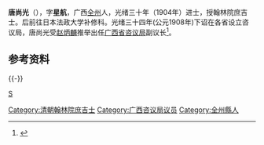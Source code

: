 {{明清人物信息框
| 姓名 = 唐尚光
| 原名 = 
| 圖片名稱=
| 圖片大小 =
| 圖片說明 =
| 最高職務 = 
| 屆數 = 
| 國家 = 大清
| 前任 = 
| 繼任 = 
| 爵位 =
| 籍貫 = 广西全州
| 族裔 = 汉族
| 旗籍 = 
| 字號 = 字星航
| 諡號 = 
| 出生日期 = 时间不详
| 出生地點 = 
| 逝世日期 = 时间不详
| 逝世地點 = 
| 墓葬 = 
| 配偶 = 
| 親屬 =
| 出身 = 
*光緒三十年甲辰恩科赐進士出身
| 經歷 = 
| 著作 = 
}}

{{wikisource|清史稿/卷152}}
'''唐尚光'''（{{bd|?||?|}}），字'''星航'''，广西[[全州|全州]]人，光绪三十年（1904年）进士，授翰林院庶吉士。后前往日本法政大学补修科。光绪三十四年(公元1908年)下诏在各省设立咨议局，唐尚光受[[赵炳麟|赵炳麟]]推举出任[[广西省咨议局|广西省咨议局]]副议长<ref>{{Cite web |url=http://www.guilinline.com/2007/11-8/2007118162236.html |title=陈桂事 造福桑梓 请减赋 心系家乡 |accessdate=2010-09-23 |archive-date=2016-03-06 |archive-url=https://web.archive.org/web/20160306042039/http://guilinline.com/2007/11-8/2007118162236.html |dead-url=no }}</ref>。

==参考资料==
{{reflist}}

{{-}}
{{清朝人物小作品}}
{{清朝官員小作品}}

{{光緒三十年甲辰恩科殿試金榜}}

{{DEFAULTSORT:Tang唐}}

[[Category:清朝翰林院庶吉士|Category:清朝翰林院庶吉士]]
[[Category:广西咨议局议员|Category:广西咨议局议员]]
[[Category:全州縣人|Category:全州縣人]]
[[category:唐姓|S]]